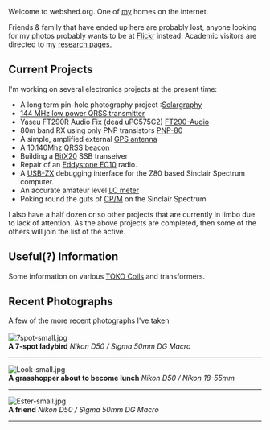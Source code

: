 Welcome to webshed.org.  One of [[About Me|my]] homes on the internet.

Friends & family that have ended up here are probably lost, anyone looking for my photos probably wants to be at [http://www.flickr.com/photos/dtl/ Flickr] instead. Academic visitors are directed to my [[Research_Interests |research pages.]]



== Current Projects ==

I'm working on several electronics projects at the present time:
* A long term pin-hole photography project :[[Solargraphy]]
* [[QRSS_2m|144 MHz low power QRSS transmitter]]
* Yaseu FT290R Audio Fix (dead uPC575C2) [[FT290-Audio]]
* 80m band RX using only PNP transistors [[PNP-80]]
* A simple, amplified external [[GPS_Antenna|GPS antenna]]
* A 10.140Mhz [[QRSS_Beacon|QRSS beacon]]
* Building a [[BitX20|BitX20]] SSB transeiver 
* Repair of an [[Eddystone_EC10|Eddystone EC10]] radio.
* A [[USB-ZX]] debugging interface for the Z80 based Sinclair Spectrum computer.
* An accurate amateur level [[LC meter]]
* Poking round the guts of [[CPM|CP/M]] on the Sinclair Spectrum
I also have a half dozen or so other projects that are currently in limbo due to lack of attention. As the above projects are completed, then some of the others will join the list of the active.

== Useful(?) Information ==

Some information on various [[TOKO Coils]] and transformers.

== Recent Photographs ==

A few of the more recent photographs I've taken<br><br>
[[Image:7spot-small.jpg]]
<br>'''A 7-spot ladybird'''
''Nikon D50 / Sigma 50mm DG Macro''
----
[[Image:Look-small.jpg]]
<br>'''A grasshopper about to become lunch'''
''Nikon D50 / Nikon 18-55mm ''
----
[[Image:Ester-small.jpg]]
<br>'''A friend'''
''Nikon D50 / Sigma 50mm DG Macro''
----